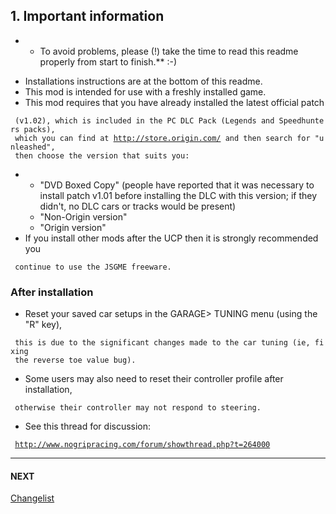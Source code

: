 == 1. Important information ==


**To avoid problems, please (!) take the time to read this readme properly from start to finish.** :-)

* Installations instructions are at the bottom of this readme.
* This mod is intended for use with a freshly installed game. 
* This mod requires that you have already installed the latest official patch
  (v1.02), which is included in the PC DLC Pack (Legends and Speedhunters packs),
  which you can find at http://store.origin.com/ and then search for "unleashed",
  then choose the version that suits you:
** "DVD Boxed Copy" (people have reported that it was necessary to install patch v1.01 before installing the DLC with this version; if they didn't, no DLC cars or tracks would be present)
** "Non-Origin version"
** "Origin version"
* If you install other mods after the UCP then it is strongly recommended you
  continue to use the JSGME freeware.

=== After installation ===

* Reset your saved car setups in the GARAGE> TUNING menu (using the "R" key),
  this is due to the significant changes made to the car tuning (ie, fixing
  the reverse toe value bug). 
* Some users may also need to reset their controller profile after installation,
  otherwise their controller may not respond to steering.
* See this thread for discussion:
  http://www.nogripracing.com/forum/showthread.php?t=264000
----

==== NEXT ====

[[Changelist]]